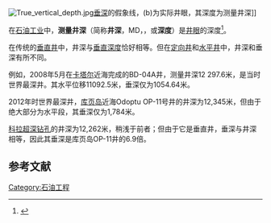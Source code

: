 [[Image:True_vertical_depth.jpg|thumb]][[垂深|垂深]]的假象线，(b)为实际井眼，其深度为测量井深]]

在[[石油工业|石油工业]]中，'''测量井深'''（简称'''井深'''，MD，{{lang-en|Measured depth}}，或'''深度'''）是[[井眼|井眼]]的深度<ref name="Schlumberger">{{cite web|url=http://www.glossary.oilfield.slb.com/Display.cfm?Term=measured%20depth|title=Measured depth|last=Schlumberger|year=2011|work=Oilfield Glossary|accessdate=3 February 2011|archive-date=2012-06-01|archive-url=https://web.archive.org/web/20120601195832/http://www.glossary.oilfield.slb.com/Display.cfm?Term=measured%20depth|dead-url=no}}</ref>。

在传统的[[垂直井|垂直井]]中，井深与[[垂直深度|垂直深度]]恰好相等。但在[[定向井|定向井]]和[[水平井|水平井]]中，井深和垂深有所不同。

例如，2008年5月在[[卡塔尔|卡塔尔]]近海完成的BD-04A井，测量井深12 297.6米，是当时世界最深井。其水平位移11092.5米，垂深仅为1054.64米。

2012年时世界最深井，[[库页岛|库页岛]]近海Odoptu OP-11号井的井深为12,345米，但由于绝大部分为水平段，其垂深仅为1,784米。

[[科拉超深钻孔|科拉超深钻孔]]的井深为12,262米，稍浅于前者；但由于它是垂直井，垂深与井深相等，因此其垂深是库页岛OP-11井的6.9倍。

==参考文献==
{{Reflist}}

[[Category:石油工程|Category:石油工程]]